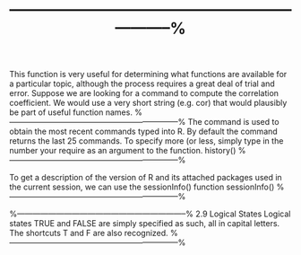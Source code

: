 %-----------------------------------------------------------------%
\subsection*{2.5 The apropos() Function}
This function is very useful for determining what functions are available for a particular topic,
although the process requires a great deal of trial and error. Suppose we are looking for a
command to compute the correlation coefficient. We would use a very short string (e.g. cor)
that would plausibly be part of useful function names.
\begin{framed}
\begin{verbatim}
apropos("cor")
\end{verbatim}
\end{framed}
%-----------------------------------------------------------------%
\subsection*{2.6 History}
The command \texttt{history()} is used to obtain the most recent commands typed into R. 
By default the command returns the last 25 commands. To specify more (or less, simply type in the number your require as an argument to the function.
history()
%-----------------------------------------------------------------%
\subsection{2.7 The sessionInfo() Function}
To get a description of the version of R and its attached packages used in the current session,
we can use the sessionInfo() function
sessionInfo()
%-----------------------------------------------------------------%

%-----------------------------------------------------------------%
2.9 Logical States
Logical states TRUE and FALSE are simply specified as such, all in capital letters. The
shortcuts T and F are also recognized.
%-----------------------------------------------------------------%



